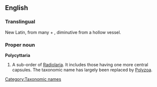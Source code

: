 ==English==

===Translingual===
{{rfc-header|Translingual}}
New Latin, from {{etyl|grc}} {{rfscript|Greek}} many + , diminutive from  a hollow vessel.

===Proper noun===
'''Polycyttaria'''

# {{zoology|obsolete}} A sub-order of [[Radiolaria]]. It includes those having one more central capsules.  The taxonomic name has largely been replaced by [[Polyzoa]].

[[Category:Taxonomic names]]